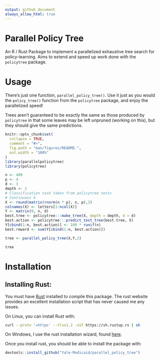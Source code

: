 ```yaml
---
output: github_document
always_allow_html: true
---
```


# Parallel Policy Tree

An R / Rust Package to implement a parallelized exhaustive tree search for
policy-learning. Aims to extend and speed up work done with the `policytree`
package.

# Usage

There's just one function, `parallel_policy_tree()`. Use it just as you would the
`policy_tree()` function from the `policytree` package, and enjoy the parallelized speed!

Trees aren't guaranteed to be exactly the same as those produced by
`policytree` in that some leaves may be left unpruned (working on this), but
they should give the same predictions.

```r
knitr::opts_chunk$set(
  collapse = TRUE,
  comment = "#>",
  fig.path = "man/figures/README-",
  out.width = "100%"
)
library(parallelpolicytree)
library(policytree)
```

```r

n <- 400
p <- 4
d <- 3
depth <- 2
# Classification task taken from policytree tests
# Continuous X
X <- round(matrix(rnorm(n * p), n, p),2)
colnames(X) <- letters[1:ncol(X)]
Y <- matrix(0, n, d)
best.tree <- policytree:::make_tree(X, depth = depth, d = d)
best.action <- policytree:::predict_test_tree(best.tree, X)
Y[cbind(1:n, best.action)] <- 100 * runif(n)
best.reward <- sum(Y[cbind(1:n, best.action)])

tree <- parallel_policy_tree(X,Y,2)

tree

```

# Installation

## Installing Rust:

You must have [Rust](https://www.rust-lang.org/tools/install) installed to
compile this package. The rust website provides an excellent installation
script that has never caused me any issues.

On Linux, you can install Rust with:

```sh
curl --proto '=https' --tlsv1.2 -sSf https://sh.rustup.rs | sh
```

On Windows, I use the rust installation wizard, found
[here](https://forge.rust-lang.org/infra/other-installation-methods.html).

Once you install rust, you should be able to install the package with:

```r
devtools::install_github("Yale-Medicaid/parallel_policy_tree")
```
